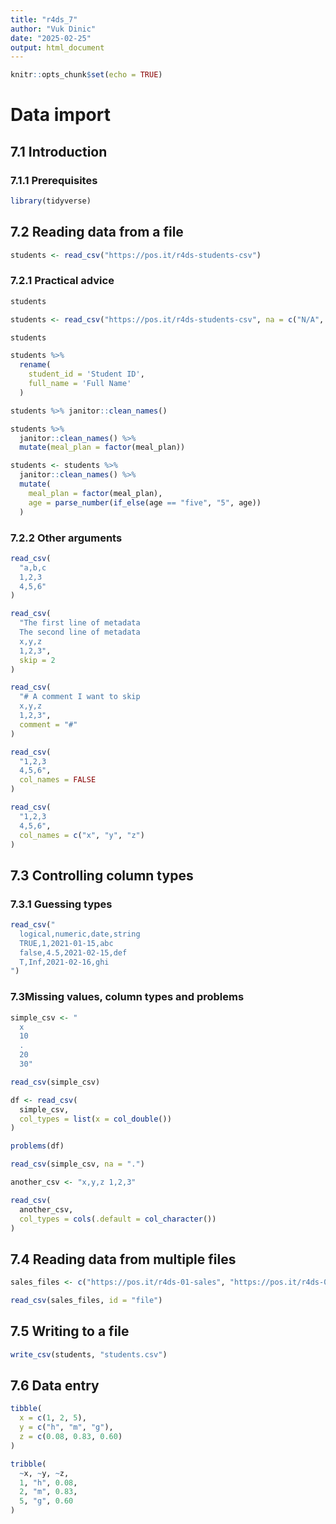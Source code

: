```yaml
---
title: "r4ds_7"
author: "Vuk Dinic"
date: "2025-02-25"
output: html_document
---
```


```r
knitr::opts_chunk$set(echo = TRUE)
```

# Data import

## 7.1 Introduction
### 7.1.1 Prerequisites
```r
library(tidyverse)
```
## 7.2 Reading data from a file
```r
students <- read_csv("https://pos.it/r4ds-students-csv")
```
### 7.2.1 Practical advice
```r
students
```
```r
students <- read_csv("https://pos.it/r4ds-students-csv", na = c("N/A", ""))
```
```r
students
```
```r
students %>% 
  rename(
    student_id = 'Student ID',
    full_name = 'Full Name'
  )
```
```r
students %>% janitor::clean_names()
```
```r
students %>% 
  janitor::clean_names() %>% 
  mutate(meal_plan = factor(meal_plan))
```
```r
students <- students %>% 
  janitor::clean_names() %>% 
  mutate(
    meal_plan = factor(meal_plan),
    age = parse_number(if_else(age == "five", "5", age))
  )
```

### 7.2.2 Other arguments
```r
read_csv(
  "a,b,c
  1,2,3
  4,5,6"
)
```
```r
read_csv(
  "The first line of metadata
  The second line of metadata
  x,y,z
  1,2,3",
  skip = 2
)
```
```r
read_csv(
  "# A comment I want to skip
  x,y,z
  1,2,3",
  comment = "#"
)
```
```r
read_csv(
  "1,2,3
  4,5,6",
  col_names = FALSE
)
```
```r
read_csv(
  "1,2,3
  4,5,6",
  col_names = c("x", "y", "z")
)
```
## 7.3 Controlling column types

### 7.3.1 Guessing types

```r
read_csv("
  logical,numeric,date,string
  TRUE,1,2021-01-15,abc
  false,4.5,2021-02-15,def
  T,Inf,2021-02-16,ghi
")
```
### 7.3Missing values, column types and problems
```r
simple_csv <- "
  x
  10
  .
  20
  30"
```

```r
read_csv(simple_csv)
```

```r
df <- read_csv(
  simple_csv,
  col_types = list(x = col_double())
) 
```

```r
problems(df)
```

```r
read_csv(simple_csv, na = ".")
```
```r
another_csv <- "x,y,z 1,2,3"
```

```r
read_csv(
  another_csv, 
  col_types = cols(.default = col_character())
)
```
## 7.4 Reading data from multiple files

```r
sales_files <- c("https://pos.it/r4ds-01-sales", "https://pos.it/r4ds-02-sales", "https://pos.it/r4ds-03-sales")
```

```r
read_csv(sales_files, id = "file")
```

## 7.5 Writing to a file

```r
write_csv(students, "students.csv")
```

## 7.6 Data entry

```r
tibble(
  x = c(1, 2, 5), 
  y = c("h", "m", "g"),
  z = c(0.08, 0.83, 0.60)
)
```
```r
tribble(
  ~x, ~y, ~z,
  1, "h", 0.08,
  2, "m", 0.83,
  5, "g", 0.60
)
```

